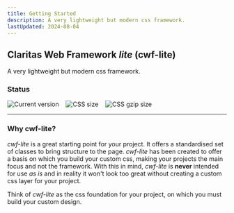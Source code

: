```yaml
---
title: Getting Started
description: A very lightweight but modern css framework.
lastUpdated: 2024-08-04
---
```


## Claritas Web Framework _lite_ (cwf-lite)

A very lightweight but modern css framework.

### Status

<div style="display: flex; gap: 1rem;">
  <img src="https://badgen.net/badge/Version/1.0.92/green" alt="Current version" style="margin: 0;" />
  <img src="https://badgen.net/badge/CSS size/342.16 kB/yellow" alt="CSS size" style="margin: 0;" />
  <img src="https://badgen.net/badge/CSS gzip size/24.04 kB/green" alt="CSS gzip size" style="margin: 0;" />
</div>

<hr />

### Why cwf-lite?

_cwf-lite_ is a great starting point for your project. It offers a standardised set of classes to bring structure to the page.
_cwf-lite_ has been created to offer a basis on which you build your custom css, making your projects the main focus and not the framework.
With this in mind, _cwf-lite_ is **never** intended for use _as is_ and in reality it won't look too great without creating a custom css layer for your project.

Think of _cwf-lite_ as the css foundation for your project, on which you must build your custom design.